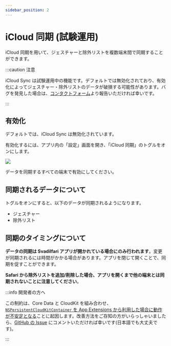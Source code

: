 ```yaml
---
sidebar_position: 2
---
```


# iCloud 同期 (試験運用)

iCloud 同期を用いて、ジェスチャーと除外リストを複数端末間で同期することができます。

:::caution 注意

iCloud Sync は試験運用中の機能です。デフォルトでは無効化されており、有効化によってジェスチャー・除外リストのデータが破損する可能性があります。バグを発見した場合は、[コンタクトフォーム](/ja/contact)より報告いただければ幸いです。

:::

## 有効化

デフォルトでは、iCloud Sync は無効化されています。

有効化するには、アプリ内の「設定」画面を開き、「iCloud 同期」のトグルをオンにします。


<div style={{ textAlign: "center" }}>
  <img style={{ maxWidth: "300px" }} src={IcloudSyncImage} />
</div>

データを同期するすべての端末で有効にしてください。

## 同期されるデータについて

トグルをオンにすると、以下のデータが同期されるようになります。

- ジェスチャー
- 除外リスト

## 同期のタイミングについて

**データの同期は Svadilfari アプリが開かれている場合にのみ行われます**。変更が同期されるには時間がかかる場合があります。アプリを閉じて開くことで、同期を促すことができます。

**Safari から除外リストを追加/削除した場合、アプリを開くまで他の端末とは同期されないことに注意してください**。

:::info 開発者の方へ

この制約は、Core Data と CloudKit を組み合わせ、[`NSPersistentCloudKitContainer` を App Extensions から利用した場合に動作が不安定となる](https://developer.apple.com/forums/thread/651916)ことに起因します。改善方法をご存知の方がいらっしゃいましたら、[GitHub の Issue](https://github.com/shumbo/Svadilfari/issues/39) にコメントいただければ幸いです(日本語でも大丈夫です)。

:::

